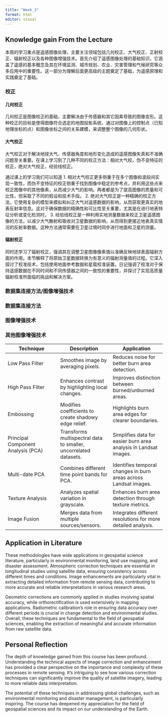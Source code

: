 ```yaml
---
title: "Week_3"
format: html
editor: visual
---
```


## **Knowledge gain From the Lecture**
本周的学习重点是遥感图像处理，主要关注领域包括几何校正、大气校正、正射校正、辐射校正以及各种图像增强技术。首先介绍了遥感图像处理的基础知识。它涵盖了遥感的基本概念及其在环境监测、城市规划、农业、灾害管理和气候研究等众多应用中的重要性。这一部分为理解后面更高级的主题奠定了基础，为遥感原理和实践奠定了基础。

### 校正
#### 几何校正
几何校正是图像校正的基础，主要解决由于传感器和其它因素导致的图像变形。这种校正的目标是使得图像符合选定的地图投影系统，通过对图像上的控制点（已知地理坐标的点）和图像坐标之间的关系建模，来调整整个图像的几何形状。

#### 大气校正
大气校正对于解决地球大气、传感器角度和地形变化造成的遥感图像失真和不准确问题至关重要。在课上学习到了几种不同的校正方法：相对大气校，伪不变特征的校正，绝对大气校正，经验线校正。

通过课上的学习我们可以知道
1. 相对大气校正更多侧重于在多个图像和波段间实现一致性，而伪不变特征的校正侧重于找到图像中稳定的参考点，并利用这些点来校正图像中的其他像素，从而减少大气的影响。两者都是为了提高图像的质量和可比性，但采取了不同的假设和技术手段。
2. 绝对大气校正是一种精确的校正方法，它使用复杂的模型来模拟和纠正大气对遥感数据的影响，从而获取更真实的地表反射率信息。这对于确保数据的精确性和可比性至关重要，尤其是在进行地表特征分析或变化检测时。
3. 经验线校正是一种利用实地测量数据来校正卫星遥感图像的方法，以减少大气散射和吸收对卫星数据的影响，从而得到更接近地表真实情况的反射率数据。这种方法通常需要在卫星过境时同步进行地面和卫星的测量。

#### 辐射校正
同时还学习了辐射校正，强调其在调整卫星图像像素值以准确反映地球表面辐射方面的作用。本节解释了将原始卫星数据转换为有意义的辐射测量值的过程。它深入探讨了校准技术，包括使用地面参考数据和星载校准装置。日记强调了校准对于保持遥感数据在不同时间和不同传感器之间的一致性的重要性，并探讨了实现高质量辐射校准所面临的挑战和解决方案。


### 数据集连接方法/图像增强技术
### 数据集连接方法

### 图像增强技术

### 其他图像增强技术
| Technique | Description | Application |
| --- | --- | --- |
| Low Pass Filter | Smoothes image by averaging pixels. | Reduces noise for better burn area detection. |
| High Pass Filter | Enhances contrast by highlighting local changes. | Improves distinction between burned/unburned areas. |
| Embossing | Modifies coefficients to create shadowy edge relief. | Highlights burn area edges for clearer boundaries. |
| Principal Component Analysis (PCA) | Transforms multispectral data to smaller, uncorrelated datasets. | Simplifies data for easier burn area analysis in Landsat images. |
| Multi-date PCA | Combines different time point bands for PCA. | Identifies temporal changes in burn areas across Landsat images. |
| Texture Analysis | Analyzes spatial variation in grayscale. | Enhances burn area detection through texture metrics. |
| Image Fusion | Merges data from multiple sources/sensors. | Integrates different resolutions for more detailed analysis. |


## Application in Literature
These methodologies have wide applications in geospatial science literature, particularly in environmental monitoring, land use mapping, and disaster assessment. Atmospheric correction techniques are essential in longitudinal studies using satellite data, ensuring consistency across different times and conditions. Image enhancements are particularly vital in extracting detailed information from remote sensing data, contributing to more accurate and reliable interpretations in various research areas.

Geometric corrections are commonly applied in studies involving spatial accuracy, while orthorectification is used extensively in mapping applications. Radiometric calibration's role in ensuring data accuracy over different periods is crucial in change detection and environmental studies. Overall, these techniques are fundamental to the field of geospatial sciences, enabling the extraction of meaningful and accurate information from raw satellite data.

## Personal Reflection
The depth of knowledge gained from this course has been profound. Understanding the technical aspects of image correction and enhancement has provided a clear perspective on the importance and complexity of these processes in remote sensing. It's intriguing to see how various correction techniques can significantly improve the quality of satellite imagery, leading to more reliable data interpretation.

The potential of these techniques in addressing global challenges, such as environmental monitoring and disaster management, is particularly inspiring. The course has deepened my appreciation for the field of geospatial sciences and its impact on our understanding of the Earth. 